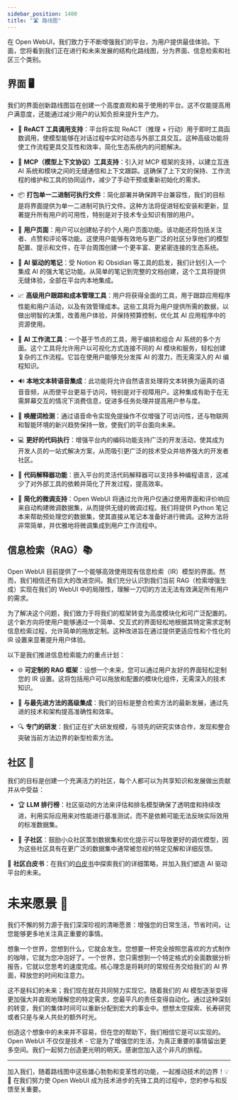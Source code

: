 ```yaml
---
sidebar_position: 1400
title: "🛣️ 路线图"
---
```



<TopBanners />


在 Open WebUI，我们致力于不断增强我们的平台，为用户提供最佳体验。下面，您将看到我们正在进行和未来发展的结构化路线图，分为界面、信息检索和社区三个类别。

## 界面 🖥️

我们的界面创新路线图旨在创建一个高度直观和易于使用的平台。这不仅能提高用户满意度，还能通过减少用户的认知负担来提升生产力。

- 🔗 **ReACT 工具调用支持**：平台将实现 ReACT（推理 + 行动）用于即时工具函数调用，使模型能够在对话过程中实时动态与外部工具交互。这种高级功能将使工作流程更具交互性和效率，简化生态系统内的问题解决。

- 📜 **MCP（模型上下文协议）工具支持**：引入对 MCP 框架的支持，以建立互连 AI 系统和模块之间的无缝通信和上下文跟踪。这确保了上下文的保持、工作流程的维护和工具的协同运作，减少了手动干预或重新初始化的需求。

- 📦 **打包单一二进制可执行文件**：简化部署并确保跨平台兼容性，我们的目标是将界面提供为单一二进制可执行文件。这种方法将促进轻松安装和更新，显著提升所有用户的可用性，特别是对于技术专业知识有限的用户。

- 👤 **用户页面**：用户可以创建帖子的个人用户页面功能。该功能还将包括关注者、点赞和评论等功能。这使用户能够有效地与更广泛的社区分享他们的模型配置、提示和文件，在平台周围创建一个更丰富、更紧密连接的生态系统。

- 📝 **AI 驱动的笔记**：受 Notion 和 Obsidian 等工具的启发，我们计划引入一个集成 AI 的强大笔记功能。从简单的笔记到完整的文档创建，这个工具将提供无缝体验，全部在平台内本地集成。

- 📈 **高级用户跟踪和成本管理工具**：用户将获得全面的工具，用于跟踪应用程序性能和用户活动，以及有效管理成本。这些工具将为用户提供所需的数据，以做出明智的决策，改善用户体验，并保持预算控制，优化其 AI 应用程序中的资源使用。

- 🧠 **AI 工作流工具**：一个基于节点的工具，用于编排和组合 AI 系统的多个方面。这个工具将允许用户以可视化方式连接不同的 AI 模块和服务，轻松创建复杂的工作流程。它旨在使用户能够充分发挥 AI 的潜力，而无需深入的 AI 编程知识。

- 🔊 **本地文本转语音集成**：此功能将允许自然语言处理将文本转换为逼真的语音音频，从而使平台更易于访问，特别是对于视障用户。这种集成有助于在无需屏幕交互的情况下消费信息，促进多任务处理并提高用户参与度。

- 📣 **唤醒词检测**：通过语音命令实现免提操作不仅增强了可访问性，还与物联网和智能环境的新兴趋势保持一致，使我们的平台面向未来。

- 💻 **更好的代码执行**：增强平台内的编码功能支持广泛的开发活动，使其成为开发人员的一站式解决方案，从而吸引更广泛的技术受众并培养强大的开发者社区。

- 🤖 **代码解释器功能**：嵌入平台的灵活代码解释器可以支持多种编程语言，这减少了对外部工具的依赖并简化了开发过程，提高效率。

- 🔧 **简化的微调支持**：Open WebUI 将通过允许用户仅通过使用界面和评价响应来自动构建微调数据集，从而提供无缝的微调过程。我们将提供 Python 笔记本来帮助预处理您的数据集，使其直接从笔记本准备好进行微调。这种方法将非常简单，并优雅地将微调集成到用户工作流程中。


## 信息检索（RAG）📚

Open WebUI 目前提供了一个能够高效使用现有信息检索（IR）模型的界面。然而，我们相信还有巨大的改进空间。我们充分认识到我们当前 RAG（检索增强生成）实现在我们的 WebUI 中的局限性，理解一刀切的方法无法有效满足所有用户的需求。

为了解决这个问题，我们致力于将我们的框架转变为高度模块化和可广泛配置的。这个新方向将使用户能够通过一个简单、交互式的界面轻松地根据其特定需求定制信息检索过程，允许简单的拖放定制。这种改进旨在通过提供更适应性和个性化的 IR 设置来显著提升用户体验。

以下是我们推进信息检索能力的重点计划：

- 🌐 **可定制的 RAG 框架**：设想一个未来，您可以通过用户友好的界面轻松定制您的 IR 设置。这将包括用户可以拖放和配置的模块化组件，无需深入的技术知识。

- 🔄 **与最先进方法的高级集成**：我们的目标是整合检索方法的最新发展，通过先进的技术和架构提高准确性和效率。

- 🔍 **专门的研发**：我们正在扩大研发规模，与领先的研究实体合作，发现和整合突破当前方法边界的新型检索方法。

## 社区 🤝

我们的目标是创建一个充满活力的社区，每个人都可以为共享知识和发展做出贡献并从中受益：

- 🏆 **LLM 排行榜**：社区驱动的方法来评估和排名模型确保了透明度和持续改进，利用实际应用来对性能进行基准测试，而不是依赖可能无法反映实际效用的标准数据集。

- 👥 **子社区**：鼓励小众社区策划数据集和优化提示可以导致更好的调优模型，因为这些社区具有在更广泛的数据集中通常被忽视的特定见解和详细反馈。

🔗 **社区白皮书**：在我们的[白皮书](https://openwebui.com/assets/files/whitepaper.pdf)中探索我们的详细策略，并加入我们塑造 AI 驱动平台的未来。


# 未来愿景 🔭

我们不懈的努力源于我们深深珍视的清晰愿景：增强您的日常生活，节省时间，让您能够更多地关注真正重要的事情。

想象一个世界，您想到什么，它就会发生。您想要一杯完全按照您喜欢的方式制作的咖啡，它就为您冲泡好了。一个世界，您只需想到一个特定格式的全面数据分析报告，它就以您思考的速度完成。核心理念是将耗时的常规任务交给我们的 AI 界面，释放您的时间和注意力。

这不是科幻的未来；我们现在就在共同努力实现它。随着我们的 AI 模型逐渐变得更加强大并直观地理解您的特定需求，您最平凡的责任变得自动化。通过这种深刻的转变，我们的集体时间可以重新分配到宏大的事业中。想想太空探索、长寿研究或者只是与亲人共处的额外时光。

创造这个想象中的未来并不容易，但在您的帮助下，我们相信它是可以实现的。Open WebUI 不仅仅是技术 - 它是为了增强您的生活，为真正重要的事情留出更多空间。我们一起努力创造更光明的明天。感谢您加入这个非凡的旅程。

---

加入我们，随着路线图中这些雄心勃勃和变革性的功能，一起推动技术的边界！💡🚀 在我们努力使 Open WebUI 成为技术进步的先锋工具的过程中，您的参与和反馈至关重要。